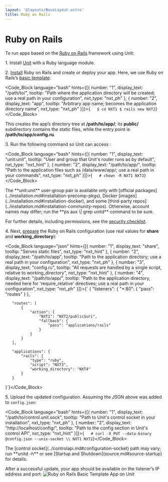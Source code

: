 ```yaml
---
layout: '@layouts/BaseLayout.astro'
title: Ruby on Rails
---
```

# Ruby on Rails

To run apps based on the [Ruby on Rails](https://rubyonrails.org) framework using Unit:

1\. Install [Unit](../installation.md#installation-precomp-pkgs) with a Ruby language module.

2\. [Install](https://guides.rubyonrails.org/getting_started.html#creating-a-new-rails-project-installing-rails) Ruby on Rails and create or deploy your app.  Here, we use Ruby on Rails’s [basic template](https://guides.rubyonrails.org/getting_started.html#creating-the-blog-application):

<Code_Block language="bash" hints={[{ number: "1", display_text: "/path/to/", tooltip: "Path where the application directory will be created; use a real path in your configuration", nxt_type: "nxt_ph" }, { number: "2", display_text: "app", tooltip: "Arbitrary app name; becomes the application directory name", nxt_type: "nxt_ph" }]}>{`   $ cd NXT1
   $ rails new NXT2`}</Code_Block>

This creates the app’s directory tree at **/path/to/app/**; its **public/** subdirectory contains the static files, while the entry point is **/path/to/app/config.ru**.

3\. Run the following command so Unit can access :

<Code_Block language="bash" hints={[{ number: "1", display_text: "unit:unit", tooltip: "User and group that Unit's router runs as by default", nxt_type: "nxt_hint" }, { number: "2", display_text: "/path/to/app/", tooltip: "Path to the application files such as /data/www/app/; use a real path in your commands", nxt_type: "nxt_ph" }]}>{`   # chown -R NXT1 NXT2`}</Code_Block>

<Note type="note">
The **unit:unit** user-group pair is available only with [official packages](../installation.md#installation-precomp-pkgs), Docker [images](../installation.md#installation-docker), and some [third-party repos](../installation.md#installation-community-repos). Otherwise, account names may differ; run the **ps aux \| grep unitd** command to be sure.
</Note>

For further details, including permissions, see the [security checklist](security.md#security-apps).

4\. Next, [prepare](../configuration.md#configuration-ruby) the Ruby on Rails configuration (use real values for **share** and **working\_directory**):

<Code_Block language="json" hints={[{ number: "1", display_text: "share", tooltip: "Serves static files", nxt_type: "nxt_hint" }, { number: "2", display_text: "/path/to/app", tooltip: "Path to the application directory; use a real path in your configuration", nxt_type: "nxt_ph" }, { number: "3", display_text: "config.ru", tooltip: "All requests are handled by a single script, relative to working_directory", nxt_type: "nxt_hint" }, { number: "4", display_text: "/path/to/app/", tooltip: "Path to the application directory, needed here for 'require_relative' directives; use a real path in your configuration", nxt_type: "nxt_ph" }]}>{`   {
       "listeners": {
           "*:80": {
               "pass": "routes"
           }
       },

       "routes": [
           {
               "action": {
                   "NXT1": "NXT2/public$uri",
                   "fallback": {
                       "pass": "applications/rails"
                   }
               }
           }
       ],

       "applications": {
           "rails": {
               "type": "ruby",
               "script": "NXT3",
               "working_directory": "NXT4"
           }
       }
   }`}</Code_Block>

5\. Upload the updated configuration.  Assuming the JSON above was added to `config.json`:

<Code_Block language="bash" hints={[{ number: "1", display_text: "/path/to/control.unit.sock", tooltip: "Path to Unit's control socket in your installation", nxt_type: "nxt_ph" }, { number: "2", display_text: "http://localhost/config/", tooltip: "Path to the config section in Unit's control API", nxt_type: "nxt_hint" }]}>{`   # curl -X PUT --data-binary @config.json --unix-socket \\
          NXT1 NXT2`}</Code_Block>

<Note type="note">
The [control socket](../controlapi.md#configuration-socket) path may vary; run **unitd -h** or see [Startup and Shutdown](source.md#source-startup) for details.
</Note>

After a successful update, your app should be available on the listener’s IP address and port: ![Ruby on Rails Basic Template App on Unit](/rails.png)